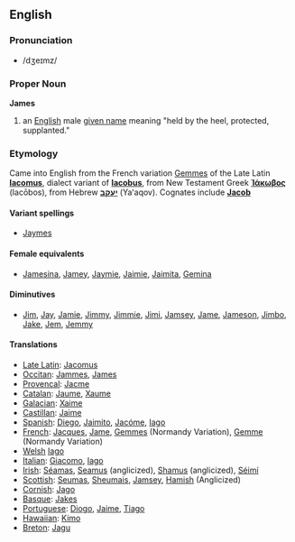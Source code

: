 ==English==
===Pronunciation===
*/dʒeɪmz/

===Proper Noun===
'''James'''

#an [[English]] male [[given name]] meaning "held by the heel, protected, supplanted."

===Etymology===
Came into English from the French variation [[Gemmes]] of the Late Latin '''[[Iacomus]]''', dialect variant of '''[[Iacobus]]''', from New Testament Greek '''[[Ἰάκωβος]]''' (Iacōbos), from Hebrew '''[[יעקב]]''' (Yaʻaqov). Cognates include '''[[Jacob]]'''

====Variant spellings====
*[[Jaymes]]

====Female equivalents====
*[[Jamesina]], [[Jamey]], [[Jaymie]], [[Jaimie]], [[Jaimita]], [[Gemina]]

====Diminutives====
*[[Jim]], [[Jay]], [[Jamie]], [[Jimmy]], [[Jimmie]], [[Jimi]], [[Jamsey]], [[Jame]], [[Jameson]], [[Jimbo]], [[Jake]], [[Jem]], [[Jemmy]]


====Translations====

*[[Late Latin]]: [[Jacomus]]
*[[Occitan]]: [[Jammes]], [[James]]
*[[Provencal]]: [[Jacme]]
*[[Catalan]]: [[Jaume]], [[Xaume]]
*[[Galacian]]: [[Xaime]]
*[[Castillan]]: [[Jaime]]
*[[Spanish]]: [[Diego]], [[Jaimito]], [[Jacóme]], [[Iago]]
*[[French]]: [[Jacques]], [[Jame]], [[Gemmes]] (Normandy Variation), [[Gemme]] (Normandy Variation)
*[[Welsh]] [[Iago]]
*[[Italian]]: [[Giacomo]], [[Iago]]
*[[Irish]]: [[Séamas]], [[Seamus]] (anglicized), [[Shamus]] (anglicized), [[Séimí]]
*[[Scottish]]: [[Seumas]], [[Sheumais]], [[Jamsey]], [[Hamish]] (Anglicized)
*[[Cornish]]: [[Jago]]
*[[Basque]]: [[Jakes]]
*[[Portuguese]]: [[Diogo]], [[Jaime]], [[Tiago]]
*[[Hawaiian]]: [[Kimo]]
*[[Breton]]: [[Jagu]]